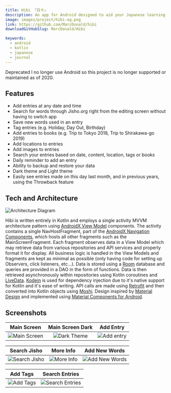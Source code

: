 ```yaml
---
title: Hibi 「日々」
description: An app for Android designed to aid your Japanese learning through keeping a journal.
image: images/project/hibi-og.png
link: https://github.com/MarcDonald/hibi
downloadGitHubSlug: MarcDonald/Hibi

keywords:
  - android
  - kotlin
  - japanese
  - journal
---
```


<Alert>
	<AlertTitle>Deprecated</AlertTitle>
	<AlertDescription>
		I no longer use Android so this project is no longer supported or maintained as of 2020.
	</AlertDescription>
</Alert>

## Features
- Add entries at any date and time
- Search for words through Jisho.org right from the editing screen without having to switch app
- Save new words used in an entry
- Tag entries (e.g. Holiday, Day Out, Birthday)
- Add entries to books (e.g. Trip to Tokyo 2018, Trip to Shirakawa-go 2019)
- Add locations to entries
- Add images to entries
- Search your entries based on date, content, location, tags or books
- Daily reminder to add an entry
- Ability to backup and restore your data
- Dark theme and Light theme
- Easily see entries made on this day last month, and in previous years, using the Throwback feature

## Tech and Architecture
![Architecture Diagram](https://raw.githubusercontent.com/MarcDonald/hibi/master/.github/assets/architecture-diagram.png?raw=true "Architecture Diagram")


Hibi is written entirely in Kotlin and employs a single activity MVVM architecture pattern using [AndroidX View Model](https://developer.android.com/topic/libraries/architecture/viewmodel) components.
The activity contains a single NavHostFragment, part of the [AndroidX Navigation Components](https://developer.android.com/guide/navigation/), which hosts all other fragments such as the MainScreenFragment.
Each fragment observes data in a View Model which may retrieve data from various repositories and API services and properly format it for display. All business logic is handled in the View Models and fragments are kept as minimal as possible (only having code for setting up Observers, click listeners, etc...).
Data is stored using a [Room](https://developer.android.com/jetpack/androidx/releases/room) database and queries are provided in a DAO in the form of functions.
Data is then retrieved asynchronously within repositories using Kotlin coroutines and [LiveData](https://developer.android.com/topic/libraries/architecture/livedata).
[Kodein](https://github.com/Kodein-Framework/Kodein-DI) is used for dependency injection due to it's native support for Kotlin and it's ease of writing.
API calls are made using [Retrofit](https://github.com/square/retrofit) and then converted into Kotlin objects using [Moshi](https://github.com/square/moshi).
Design inspired by [Material Design](https://material.io/) and implemented using [Material Components for Android](https://github.com/material-components/material-components-android).

## Screenshots
|                                                  Main Screen                                                   |                                                   Main Screen Dark                                                    |                                                  Add Entry                                                   |
|:--------------------------------------------------------------------------------------------------------------:|:---------------------------------------------------------------------------------------------------------------------:|:------------------------------------------------------------------------------------------------------------:|
| ![Main Screen](https://raw.githubusercontent.com/MarcDonald/hibi/master/.github/assets/main-display-light.png) | ![Dark Theme](https://raw.githubusercontent.com/MarcDonald/hibi/master/.github/assets/main-display-dark.png?raw=true) | ![Add entry](https://raw.githubusercontent.com/MarcDonald/hibi/master/.github/assets/add-entry.png?raw=true) |

|                                                    Search Jisho                                                    |                                                      More Info                                                       |                                                  Add New Words                                                   |
|:------------------------------------------------------------------------------------------------------------------:|:--------------------------------------------------------------------------------------------------------------------:|:----------------------------------------------------------------------------------------------------------------:|
| ![Search Jisho](https://raw.githubusercontent.com/MarcDonald/hibi/master/.github/assets/search-jisho.png?raw=true) | ![More Info](https://raw.githubusercontent.com/MarcDonald/hibi/master/.github/assets/search-jisho-more.png?raw=true) | ![Add New Words](https://raw.githubusercontent.com/MarcDonald/hibi/master/.github/assets/add-words.png?raw=true) |

|                                                  Add Tags                                                  |                                                     Search Entries                                                     |
|:----------------------------------------------------------------------------------------------------------:|:----------------------------------------------------------------------------------------------------------------------:|
| ![Add Tags](https://raw.githubusercontent.com/MarcDonald/hibi/master/.github/assets/add-tags.png?raw=true) | ![Search Entries](https://raw.githubusercontent.com/MarcDonald/hibi/master/.github/assets/search-entries.png?raw=true) |

